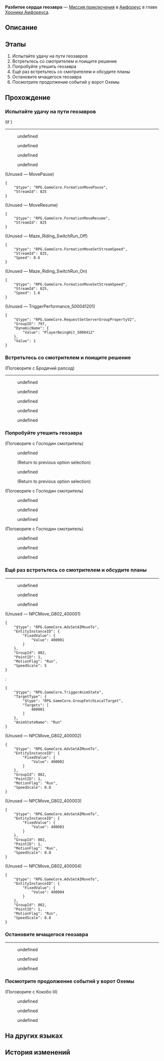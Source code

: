 {{Дополнить|Диалоги.}}
{{Миссия Инфобокс
|id              = 5000412
|Название        = 
|Изображение     = Миссия Разбитое сердце геозавра.png
|Тип             = Миссия приключения
|События         = 
|Глава           = Хроники Амфореуса
|Условия         = Завершена [[Миссия Освоения]] ''[[Зеркальное отражение ведьмы]]''
|Персонажи       = Бродячий рапсод; Господин смотритель; Дружелюбный кремносец; Кокобо III; Красивая самка геозавра; Первопроходец; Покинутый самец геозавра; Радикальный кремносец; Разумная кремноска
|СтартЛокация    = [[Амфореус]] — [[Вечный священный город Охема]]
|Мир             = Амфореус
|Предыдущая      = 
|Следующая       = 
|Награды         = Звёздный нефрит*10; Конденсированный эфир*2; Кредиты*5 000
}}
'''Разбитое сердце геозавра''' — [[Миссия приключения]] в [[Амфореус]] в главе [[Хроники Амфореуса]].

==Описание==
{{Описание|<!--официальное описание из Перекрёстка судеб-->}}

==Этапы==
# Испытайте удачу на пути геозавров
# Встретьтесь со смотрителем и поищите решение
# Попробуйте утешить геозавра
# Ещё раз встретьтесь со смотрителем и обсудите планы
# Остановите мчащегося геозавра
# Посмотрите продолжение событий у ворот Охемы

==Прохождение==
{{Дополнить}}

===Испытайте удачу на пути геозавров===
{{Описание миссии|локация=Вечный священный город Охема|Поговаривают, что в Охеме невезучих людей сносят с ног геозавры. А вы из этих счастливчиков?}}
{{Диалог Начало}}
;(If {{cx}}{{subst:void|<!--{"$type":"RPG.GameCore.ByCompareGroupProperty","GroupID":797,"DynamicName":{"Value":"PlayerBeingHit_5000412"},"CompareValue":1}-->}})
----
<!--Unknown TalkSentence: 500077001-->
<!--Unknown TalkSentence: 500077002-->
:{{Диалог|Arrow}} undefined
:{{Диалог|Arrow}} undefined
:{{Диалог|Arrow}} undefined
:{{Диалог|Arrow}} undefined

;(Unused &mdash; MovePause)
<pre>{
	"$type": "RPG.GameCore.FormationMovePause",
	"StreamId": 825
}</pre>

;(Unused &mdash; MoveResume)
<pre>{
	"$type": "RPG.GameCore.FormationMoveResume",
	"StreamId": 825
}</pre>

;(Unused &mdash; Maze_Riding_SwitchRun_Off)
<pre>{
	"$type": "RPG.GameCore.FormationMoveSetStreamSpeed",
	"StreamId": 825,
	"Speed": 0.6
}</pre>

;(Unused &mdash; Maze_Riding_SwitchRun_On)
<pre>{
	"$type": "RPG.GameCore.FormationMoveSetStreamSpeed",
	"StreamId": 825,
	"Speed": 1.6
}</pre>

;(Unused &mdash; TriggerPerformance_500041201)
<pre>{
	"$type": "RPG.GameCore.RequestSetServerGroupPropertyV2",
	"GroupID": 797,
	"DynamicName": {
		"Value": "PlayerBeingHit_5000412"
	},
	"Value": 1
}</pre>
{{Диалог Конец}}

===Встретьтесь со смотрителем и поищите решение===
{{Описание миссии|локация=Вечный священный город Охема|Пусть вас и компенсация привлекла, но прошлое геозавра выяснить всё же стоит. Только сначала вам нужно его успокоить.}}
{{Диалог Начало}}

;(Поговорите с Бродячий рапсод)
<!--Unknown TalkSentence: 500078107-->
<!--Unknown TalkSentence: 500078108-->
----
<!--Unknown TalkSentence: 500077101-->
<!--Unknown TalkSentence: 500077102-->
:{{Диалог|Arrow}} undefined
:{{Диалог|Arrow}} undefined
:{{Диалог|Arrow}} undefined
:{{Диалог|Arrow}} undefined
:{{Диалог|Arrow}} undefined
{{Диалог Конец}}

===Попробуйте утешить геозавра===
{{Описание миссии|локация=Вечный священный город Охема|А теперь попробуйте успокоить опечаленного геозавра.}}
{{Диалог Начало}}

;(Поговорите с Господин смотритель)
<!--Unknown TalkSentence: 500077201-->
<!--Unknown TalkSentence: 500077202-->
<!--Unknown TalkSentence: 500077203-->
<!--Unknown TalkSentence: 500077204-->
:{{Диалог|Arrow}} undefined
:<!--Unknown TalkSentence: 500077206-->
:<!--Unknown TalkSentence: 500077207-->
:<!--Unknown TalkSentence: 500077208-->
:<!--Unknown TalkSentence: 500077209-->
:<!--Unknown TalkSentence: 500077210-->
:<!--Unknown TalkSentence: 500077211-->
:<!--Unknown TalkSentence: 500077212-->
:<!--Unknown TalkSentence: 500077213-->
:<!--Unknown TalkSentence: 500077214-->
:<!--Unknown TalkSentence: 500077215-->
:;(Return to previous option selection)
:{{Диалог|Arrow}} undefined
:<!--Unknown TalkSentence: 500077210-->
:<!--Unknown TalkSentence: 500077211-->
:<!--Unknown TalkSentence: 500077212-->
:<!--Unknown TalkSentence: 500077213-->
:<!--Unknown TalkSentence: 500077214-->
:<!--Unknown TalkSentence: 500077215-->
:;(Return to previous option selection)


;(Поговорите с Господин смотритель)
<!--Unknown TalkSentence: 500077301-->
<!--Unknown TalkSentence: 500077302-->
<!--Unknown TalkSentence: 500077303-->
<!--Unknown TalkSentence: 500077304-->
<!--Unknown TalkSentence: 500077305-->
:{{Диалог|Arrow}} undefined
:{{Диалог|Arrow}} undefined
:{{Диалог|Arrow}} undefined


;(Поговорите с Господин смотритель)
<!--Unknown TalkSentence: 500077401-->
<!--Unknown TalkSentence: 500077402-->
<!--Unknown TalkSentence: 500077403-->
<!--Unknown TalkSentence: 500077404-->
<!--Unknown TalkSentence: 500077405-->
:{{Диалог|Arrow}} undefined
:{{Диалог|Arrow}} undefined
:{{Диалог|Arrow}} undefined

{{Диалог Конец}}

===Ещё раз встретьтесь со смотрителем и обсудите планы===
{{Описание миссии|локация=Вечный священный город Охема|Вы опробовали всё, что можно, но ничего не помогло... Поговорите со смотрителем ещё раз.}}
{{Диалог Начало}}
----
<!--Unknown TalkSentence: 500077501-->
<!--Unknown TalkSentence: 500077502-->
:{{Диалог|Arrow}} undefined
:{{Диалог|Arrow}} undefined
:{{Диалог|Arrow}} undefined
;(Unused &mdash; NPCMove_G802_400001)
<pre>{
	"$type": "RPG.GameCore.AdvSetAIMoveTo",
	"EntityInstanceID": {
		"FixedValue": {
			"Value": 400001
		}
	},
	"GroupId": 802,
	"PointID": 1,
	"MotionFlag": "Run",
	"SpeedScale": 5
}</pre>
:<pre>{
	"$type": "RPG.GameCore.TriggerAnimState",
	"TargetType": {
		"$type": "RPG.GameCore.GroupFetchLocalTarget",
		"Targets": [
			400001
		]
	},
	"AnimStateName": "Run"
}</pre>

;(Unused &mdash; NPCMove_G802_400002)
<pre>{
	"$type": "RPG.GameCore.AdvSetAIMoveTo",
	"EntityInstanceID": {
		"FixedValue": {
			"Value": 400002
		}
	},
	"GroupId": 802,
	"PointID": 1,
	"MotionFlag": "Run",
	"SpeedScale": 0.8
}</pre>

;(Unused &mdash; NPCMove_G802_400003)
<pre>{
	"$type": "RPG.GameCore.AdvSetAIMoveTo",
	"EntityInstanceID": {
		"FixedValue": {
			"Value": 400003
		}
	},
	"GroupId": 802,
	"PointID": 1,
	"MotionFlag": "Run",
	"SpeedScale": 0.8
}</pre>

;(Unused &mdash; NPCMove_G802_400004)
<pre>{
	"$type": "RPG.GameCore.AdvSetAIMoveTo",
	"EntityInstanceID": {
		"FixedValue": {
			"Value": 400004
		}
	},
	"GroupId": 802,
	"PointID": 1,
	"MotionFlag": "Run",
	"SpeedScale": 0.8
}</pre>
{{Диалог Конец}}

===Остановите мчащегося геозавра===
{{Описание миссии|локация=Вечный священный город Охема|А теперь вам придётся вмешаться и остановить этого геозавра!}}
{{Диалог Начало}}
----
<!--Unknown TalkSentence: 500077601-->
<!--Unknown TalkSentence: 500077602-->
<!--Unknown TalkSentence: 500077603-->
<!--Unknown TalkSentence: 500077604-->
<!--Unknown TalkSentence: 500077605-->
<!--Unknown TalkSentence: 500077606-->
:{{Диалог|Arrow}} undefined
:{{Диалог|Arrow}} undefined
:{{Диалог|Arrow}} undefined
{{Диалог Конец}}

===Посмотрите продолжение событий у ворот Охемы===
{{Описание миссии|локация=Вечный священный город Охема|Некоторые из жителей Кремноса собираются вернуться домой и хотят забрать с собой этого геозавра. Посмотрите, как будут развиваться события.}}
{{Диалог Начало}}

;(Поговорите с Кокобо III)
<!--Unknown TalkSentence: 500077701-->
<!--Unknown TalkSentence: 500077702-->
<!--Unknown TalkSentence: 500077703-->
<!--Unknown TalkSentence: 500077704-->
<!--Unknown TalkSentence: 500077705-->
<!--Unknown TalkSentence: 500077706-->
<!--Unknown TalkSentence: 500077707-->
<!--Unknown TalkSentence: 500077708-->
<!--Unknown TalkSentence: 500077709-->
<!--Unknown TalkSentence: 500077710-->
<!--Unknown TalkSentence: 500077711-->
:{{Диалог|Arrow}} undefined
:{{Диалог|Arrow}} undefined
:{{Диалог|Arrow}} undefined

<!--Unknown TalkSentence: 500078101-->
{{Диалог Конец}}

==На других языках==
{{На других языках
|en   = Heartbroken Dromas
|zhs  = 失恋的大地兽
|zht  = 失戀的大地獸
|ja   = 恋に破れた大地獣
|ko   = 실연당한 드로마스
|es   = Droma con el corazón partío
|fr   = Draka au cœur brisé
|ru   = Разбитое сердце геозавра
|th   = อสูรธรณีอกหัก
|vi   = Thú Đại Địa Thất Tình
|de   = Droma mit Liebeskummer
|id   = Dromas yang Patah Hati
|pt   = Dromas de Coração Partido
}}

==История изменений==
{{История изменений|3.2}}
